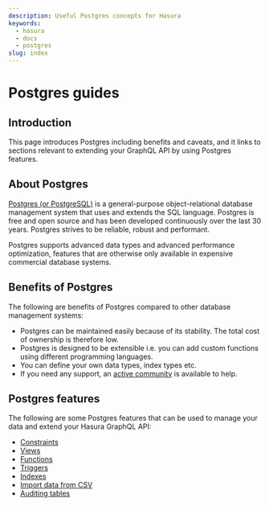 ```yaml
---
description: Useful Postgres concepts for Hasura
keywords:
  - hasura
  - docs
  - postgres
slug: index
---
```


# Postgres guides

## Introduction

This page introduces Postgres including benefits and caveats, and it links to sections relevant to extending your
GraphQL API by using Postgres features.

## About Postgres

[Postgres (or PostgreSQL)](https://www.postgresql.org/) is a general-purpose object-relational database management
system that uses and extends the SQL language. Postgres is free and open source and has been developed continuously over
the last 30 years. Postgres strives to be reliable, robust and performant.

Postgres supports advanced data types and advanced performance optimization, features that are otherwise only available
in expensive commercial database systems.

## Benefits of Postgres

The following are benefits of Postgres compared to other database management systems:

- Postgres can be maintained easily because of its stability. The total cost of ownership is therefore low.
- Postgres is designed to be extensible i.e. you can add custom functions using different programming languages.
- You can define your own data types, index types etc.
- If you need any support, an [active community](https://www.postgresql.org/community/) is available to help.

## Postgres features

The following are some Postgres features that can be used to manage your data and extend your Hasura GraphQL API:

- [Constraints](/constraints.mdx)
- [Views](/views.mdx)
- [Functions](/functions.mdx)
- [Triggers](/triggers.mdx)
- [Indexes](/indexes.mdx)
- [Import data from CSV](/import-data-from-csv.mdx)
- [Auditing tables](/auditing-tables.mdx)
